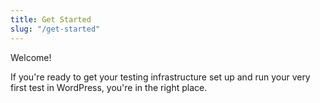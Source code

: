 ```yaml
---
title: Get Started
slug: "/get-started"
---
```


Welcome!

If you're ready to get your testing infrastructure set up and run your very first test in WordPress, you're in the right place.